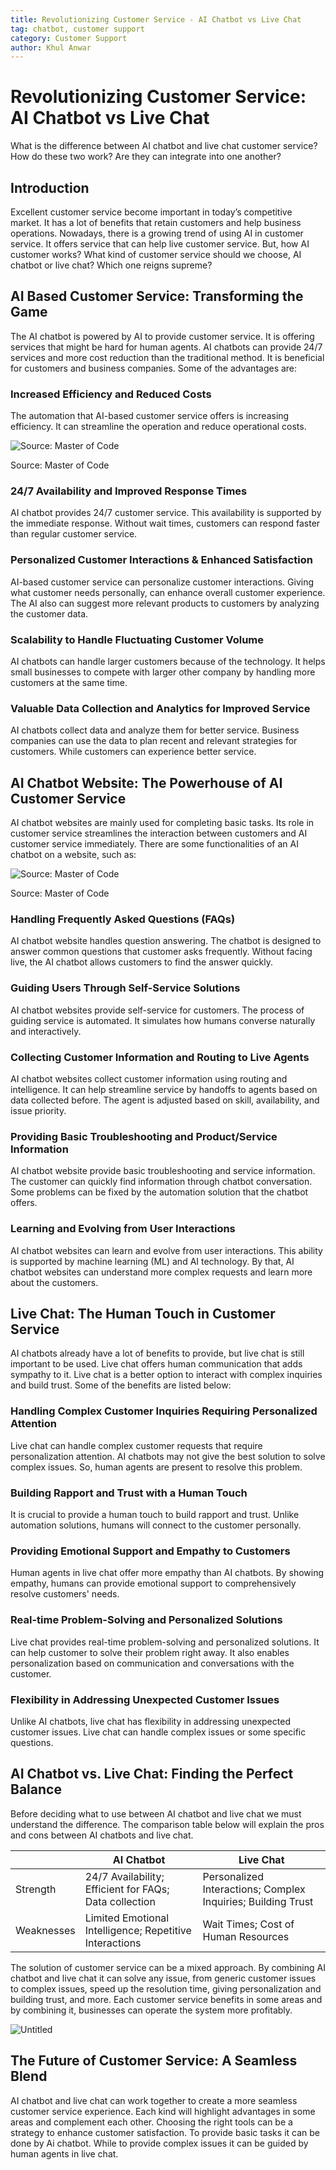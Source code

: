 ```yaml
---
title: Revolutionizing Customer Service - AI Chatbot vs Live Chat
tag: chatbot, customer support
category: Customer Support
author: Khul Anwar
---
```


# Revolutionizing Customer Service: AI Chatbot vs Live Chat

What is the difference between AI chatbot and live chat customer service? How do these two work? Are they can integrate into one another?

## **Introduction**

Excellent customer service become important in today’s competitive market. It has a lot of benefits that retain customers and help business operations. Nowadays, there is a growing trend of using AI in customer service. It offers service that can help live customer service. But, how AI customer works? What kind of customer service should we choose, AI chatbot or live chat? Which one reigns supreme?

## AI Based Customer Service: Transforming the Game

The AI chatbot is powered by AI to provide customer service. It is offering services that might be hard for human agents. AI chatbots can provide 24/7 services and more cost reduction than the traditional method. It is beneficial for customers and business companies. Some of the advantages are:

### Increased Efficiency and Reduced Costs

The automation that AI-based customer service offers is increasing efficiency. It can streamline the operation and reduce operational costs.

![Source: Master of Code](./img/chatbot-reduce-cost.png)

Source: Master of Code

### 24/7 Availability and Improved Response Times

AI chatbot provides 24/7 customer service. This availability is supported by the immediate response. Without wait times, customers can respond faster than regular customer service.

### Personalized Customer Interactions & Enhanced Satisfaction

AI-based customer service can personalize customer interactions. Giving what customer needs personally, can enhance overall customer experience. The AI also can suggest more relevant products to customers by analyzing the customer data.

### Scalability to Handle Fluctuating Customer Volume

AI chatbots can handle larger customers because of the technology. It helps small businesses to compete with larger other company by handling more customers at the same time.

### Valuable Data Collection and Analytics for Improved Service

AI chatbots collect data and analyze them for better service. Business companies can use the data to plan recent and relevant strategies for customers. While customers can experience better service.

## AI Chatbot Website: The Powerhouse of AI Customer Service

AI chatbot websites are mainly used for completing basic tasks. Its role in customer service streamlines the interaction between customers and AI customer service immediately. There are some functionalities of an AI chatbot on a website, such as:

![Source: Master of Code](./img/chatbot-usecase.png)

Source: Master of Code

### Handling Frequently Asked Questions (FAQs)

AI chatbot website handles question answering. The chatbot is designed to answer common questions that customer asks frequently. Without facing live, the AI chatbot allows customers to find the answer quickly.

### Guiding Users Through Self-Service Solutions

AI chatbot websites provide self-service for customers. The process of guiding service is automated. It simulates how humans converse naturally and interactively.

### Collecting Customer Information and Routing to Live Agents

AI chatbot websites collect customer information using routing and intelligence. It can help streamline service by handoffs to agents based on data collected before. The agent is adjusted based on skill, availability, and issue priority.

### Providing Basic Troubleshooting and Product/Service Information

AI chatbot website provide basic troubleshooting and service information. The customer can quickly find information through chatbot conversation. Some problems can be fixed by the automation solution that the chatbot offers.

### Learning and Evolving from User Interactions

AI chatbot websites can learn and evolve from user interactions. This ability is supported by machine learning (ML) and AI technology. By that, AI chatbot websites can understand more complex requests and learn more about the customers.

## Live Chat: The Human Touch in Customer Service

AI chatbots already have a lot of benefits to provide, but live chat is still important to be used. Live chat offers human communication that adds sympathy to it. Live chat is a better option to interact with complex inquiries and build trust. Some of the benefits are listed below:

### Handling Complex Customer Inquiries Requiring Personalized Attention

Live chat can handle complex customer requests that require personalization attention. AI chatbots may not give the best solution to solve complex issues. So, human agents are present to resolve this problem.

### Building Rapport and Trust with a Human Touch

It is crucial to provide a human touch to build rapport and trust. Unlike automation solutions, humans will connect to the customer personally.

### Providing Emotional Support and Empathy to Customers

Human agents in live chat offer more empathy than AI chatbots. By showing empathy, humans can provide emotional support to comprehensively resolve customers' needs.

### Real-time Problem-Solving and Personalized Solutions

Live chat provides real-time problem-solving and personalized solutions. It can help customer to solve their problem right away. It also enables personalization based on communication and conversations with the customer.

### Flexibility in Addressing Unexpected Customer Issues

Unlike AI chatbots, live chat has flexibility in addressing unexpected customer issues. Live chat can handle complex issues or some specific questions.

## AI Chatbot vs. Live Chat: Finding the Perfect Balance

Before deciding what to use between AI chatbot and live chat we must understand the difference. The comparison table below will explain the pros and cons between AI chatbots and live chat.

|  | AI Chatbot | Live Chat |
| --- | --- | --- |
| Strength | 24/7 Availability; Efficient for FAQs; Data collection | Personalized Interactions; Complex Inquiries; Building Trust |
| Weaknesses | Limited Emotional Intelligence; Repetitive Interactions | Wait Times; Cost of Human Resources |

The solution of customer service can be a mixed approach. By combining AI chatbot and live chat it can solve any issue, from generic customer issues to complex issues, speed up the resolution time, giving personalization and building trust, and more. Each customer service benefits in some areas and by combining it, businesses can operate the system more profitably.

![Untitled](./img/chatbot-ai-agent.png)

## The Future of Customer Service: A Seamless Blend

AI chatbot and live chat can work together to create a more seamless customer service experience. Each kind will highlight advantages in some areas and complement each other. Choosing the right tools can be a strategy to enhance customer satisfaction. To provide basic tasks it can be done by Ai chatbot. While to provide complex issues it can be guided by human agents in live chat.